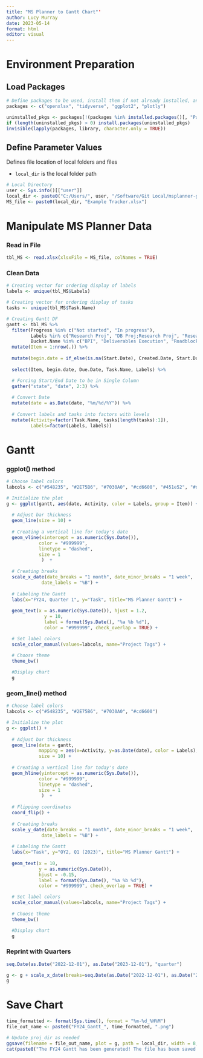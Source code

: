 ```yaml
---
title: "MS Planner to Gantt Chart"'
author: Lucy Murray
date: 2023-05-14
format: html
editor: visual
---
```


# Environment Preparation

## Load Packages

```r
# Define packages to be used, install them if not already installed, and open them with library
packages <- c("openxlsx", "tidyverse", "ggplot2", "plotly")

uninstalled_pkgs <- packages[!(packages %in% installed.packages()[, "Package"])]
if (length(uninstalled_pkgs) > 0) install.packages(uninstalled_pkgs)
invisible(lapply(packages, library, character.only = TRUE))
```

## Define Parameter Values

Defines file location of local folders and files

-   `local_dir` is the local folder path

```r
# Local Directory
user <- Sys.info()[["user"]]
local_dir <- paste0("C:/Users/", user, "/Software/Git Local/msplanner-gantt/")
MS_file <- paste0(local_dir, "Example Tracker.xlsx")
```

# Manipulate MS Planner Data

### Read in File

```r
tbl_MS <- read.xlsx(xlsxFile = MS_file, colNames = TRUE)
```

### Clean Data

```r
# Creating vector for ordering display of labels
labels <- unique(tbl_MS$Labels)

# Creating vector for ordering display of tasks
tasks <- unique(tbl_MS$Task.Name)

# Creating Gantt DF
gantt <- tbl_MS %>% 
  filter(Progress %in% c("Not started", "In progress"),
         Labels %in% c("Research Proj", "DB Proj;Research Proj", "Research Proj;Cloud Proj", "DB Proj;Research Proj;Cloud Proj", "Research Proj;Prog 2;Prog 3", "Research Proj;Prog 4", "Research Proj;Prog 1"),
         Bucket.Name %in% c("BPI", "Deliverables Execution", "Roadblocks/Needs Review")) %>% 
  mutate(Item = 1:nrow(.)) %>% 
  
  mutate(begin.date = if_else(is.na(Start.Date), Created.Date, Start.Date)) %>% 
  
  select(Item, begin.date, Due.Date, Task.Name, Labels) %>%

  # Forcing Start/End Date to be in Single Column
  gather("state", "date", 2:3) %>%
  
  # Convert Date
  mutate(date = as.Date(date, "%m/%d/%Y")) %>% 
  
  # Convert labels and tasks into factors with levels
  mutate(Activity=factor(Task.Name, tasks[length(tasks):1]),
         Labels=factor(Labels, labels))
```

# Gantt

### ggplot() method

```r
# Choose label colors
labcols <- c("#548235", "#2E75B6", "#7030A0", "#cd6600", "#451e52", "#ddb644", "#2a8195")

# Initialize the plot
g <- ggplot(gantt, aes(date, Activity, color = Labels, group = Item)) +
  
  # Adjust bar thickness
  geom_line(size = 10) +
  
  # Creating a vertical line for today's date
  geom_vline(xintercept = as.numeric(Sys.Date()), 
            color = "#999999",
            linetype = "dashed",
            size = 1
             )  +
  
  # Creating breaks
  scale_x_date(date_breaks = "1 month", date_minor_breaks = "1 week",
             date_labels = "%B") +
  
  # Labeling the Gantt
  labs(x="FY24, Quarter 1", y="Task", title="MS Planner Gantt") +
  
  geom_text(x = as.numeric(Sys.Date()), hjust = 1.2,
              y = 10,
              label = format(Sys.Date(), "%a %b %d"), 
              color = "#999999", check_overlap = TRUE) +

  # Set label colors
  scale_color_manual(values=labcols, name="Project Tags") +
  
  # Choose theme
  theme_bw()

  #Display chart 
  g
```

### geom_line() method

```r
# Choose label colors
labcols <- c("#548235", "#2E75B6", "#7030A0", "#cd6600")

# Initialize the plot
g <- ggplot() +
  
  # Adjust bar thickness
  geom_line(data = gantt,
            mapping = aes(x=Activity, y=as.Date(date), color = Labels),
            size = 10) +
  
  # Creating a vertical line for today's date
  geom_hline(yintercept = as.numeric(Sys.Date()), 
            color = "#999999",
            linetype = "dashed",
            size = 1
             )  +
  
  # Flipping coordinates
  coord_flip() +
  
  # Creating breaks
  scale_y_date(date_breaks = "1 month", date_minor_breaks = "1 week",
             date_labels = "%B") +
  
  # Labeling the Gantt
  labs(x="Task", y="OY2, Q1 (2023)", title="MS Planner Gantt") +
  
  geom_text(x = 10,
            y = as.numeric(Sys.Date()),
            hjust = -0.15,
            label = format(Sys.Date(), "%a %b %d"),
            color = "#999999", check_overlap = TRUE) +

  # Set label colors
  scale_color_manual(values=labcols, name="Project Tags") +
  
  # Choose theme
  theme_bw()

  #Display chart 
  g
```

### Reprint with Quarters

```r
seq.Date(as.Date("2022-12-01"), as.Date("2023-12-01"), "quarter")

g <- g + scale_x_date(breaks=seq.Date(as.Date("2022-12-01"), as.Date("2023-12-01"), "quarter"), labels=c(1, 2, 3, 4, 5))
g

```

# Save Chart

```r
time_formatted <- format(Sys.time(), format = "%m-%d_%H%M")
file_out_name <- paste0("FY24_Gantt_", time_formatted, ".png") 

# Update proj_dir as needed
ggsave(filename = file_out_name, plot = g, path = local_dir, width = 8, height = 5, units = c("in"))
cat(paste0("The FY24 Gantt has been generated! The file has been saved to: \n", local_dir, "", file_out_name))
```
